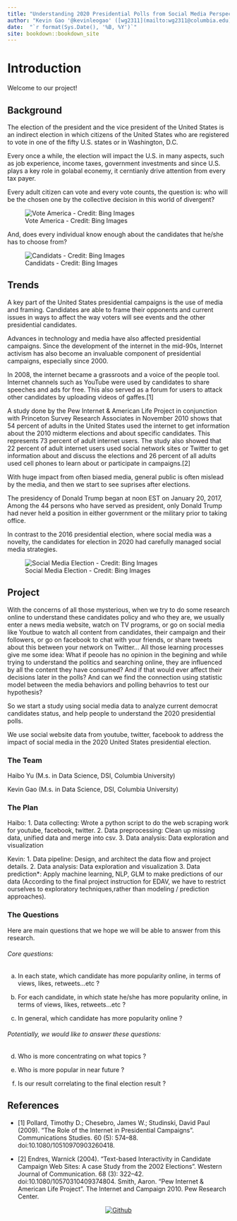 ```yaml
--- 
title: "Understanding 2020 Presidential Polls from Social Media Perspective"
author: "Kevin Gao '@kevinleogao' ([wg2311](mailto:wg2311@columbia.edu)), Haibo Yu '@haiboyu4' ([hy2628](mailto:hy2628@columbia.edu))"
date:  "`r format(Sys.Date(), '%B, %Y')`"
site: bookdown::bookdown_site
---
```


# Introduction

Welcome to our project!

## Background

The election of the president and the vice president of the United States is an indirect election in which citizens of the United States who are registered to vote in one of the fifty U.S. states or in Washington, D.C.

Every once a while, the election will impact the U.S. in many aspects, such as job experience, income taxes, government investments and  since U.S. plays a key role in golabal econemy, it cerntianly drive attention from every tax payer.

Every adult citizen can vote and every vote counts, the question is: who will be the chosen one by the collective decision in this world of divergent?

![Vote America - Credit: Bing Images](imgs/vote.png)

And, does every individual know enough about the candidates that he/she has to choose from?

![Candidats - Credit: Bing Images](imgs/candidates.jpg)



## Trends

A key part of the United States presidential campaigns is the use of media and framing. Candidates are able to frame their opponents and current issues in ways to affect the way voters will see events and the other presidential candidates.

Advances in technology and media have also affected presidential campaigns. Since the development of the internet in the mid-90s, Internet activism has also become an invaluable component of presidential campaigns, especially since 2000. 

In 2008, the internet became a grassroots and a voice of the people tool. Internet channels such as YouTube were used by candidates to share speeches and ads for free. This also served as a forum for users to attack other candidates by uploading videos of gaffes.[1]

A study done by the Pew Internet & American Life Project in conjunction with Princeton Survey Research Associates in November 2010 shows that 54 percent of adults in the United States used the internet to get information about the 2010 midterm elections and about specific candidates. This represents 73 percent of adult internet users. The study also showed that 22 percent of adult internet users used social network sites or Twitter to get information about and discuss the elections and 26 percent of all adults used cell phones to learn about or participate in campaigns.[2]

With huge impact from often biased media, general public is often mislead by the media, and then we start to see suprises after elections.
 
The presidency of Donald Trump began at noon EST on January 20, 2017, Among the 44 persons who have served as president, only Donald Trump had never held a position in either government or the military prior to taking office.

In contrast to the 2016 presidential election, where social media was a novelty, the candidates for election in 2020 had carefully managed social media strategies.


![Social Media Election - Credit: Bing Images](imgs/social-media-presidential-election.png)

## Project


With the concerns of all those mysterious, when we try to do some research online to understand these candidates policy and who they are, we usually enter a news media website, watch on TV programs, or go on social media like Youtbue to watch all content from candidates, their campaign and their followers, or go on facebook to chat with your friends, or share tweets about this between your network on Twitter... All those learning processes give me some idea: What if peoole has no opinion in the begining and while trying to understand the politics and searching online, they are influenced by all the content they have consumed? And if that would ever affect their decisions later in the polls? And can we find the connection using statistic model between the media behaviors and polling behavrios to test our hypothesis? 

So we start a study using social media data to analyze current democrat candidates status, and help people to understand the 2020 presidential polls.

We use social website data from youtube, twitter, facebook to address the impact of social media in the 2020 United States presidential election.



### The Team

Haibo Yu (M.s. in Data Science, DSI, Columbia University)

Kevin Gao (M.s. in Data Science, DSI, Columbia University)

### The Plan

Haibo: 
1. Data collecting: Wrote a python script to do the web scraping work for youtube, facebook, twitter. 
2. Data preprocessing: Clean up missing data, unified data and merge into csv.
3. Data analysis: Data exploration and visualization

Kevin: 
1. Data pipeline: Design, and architect the data flow and project details.
2. Data analysis: Data exploration and visualization
3. Data prediction*: Apply machine learning, NLP, GLM to make predictions of our data (According to the final project instruction for EDAV, we have to restrict ourselves to exploratory techniques,rather than modeling / prediction approaches).


### The Questions

Here are main questions that we hope we will be able to answer from this research.


###### Core questions:

a) In each state, which candidate has more popularity online, in terms of views, likes, retweets...etc ?

b) For each candidate, in which state he/she has more popularity online, in terms of views, likes, retweets...etc ?

c) In general, which candidate has more popularity online ?


###### Potentially, we would like to answer these questions:

d) Who is more concentrating on what topics ?

e) Who is more popular in near future ?

f) Is our result correlating to the final election result ?


## References

 - [1]  Pollard, Timothy D.; Chesebro, James W.; Studinski, David Paul (2009). "The Role of the Internet in Presidential Campaigns". Communications Studies. 60 (5): 574–88. doi:10.1080/10510970903260418.
 
 - [2] Endres, Warnick (2004). "Text-based Interactivity in Candidate Campaign Web Sites: A case Study from the 2002 Elections". Western Journal of Communication. 68 (3): 322–42. doi:10.1080/10570310409374804.
 Smith, Aaron. "Pew Internet & American Life Project". The Internet and Campaign 2010. Pew Research Center.




<center>
[![Github](imgs/GitHub.png)](https://github.com/columbia-dsi/SocialMediaElection2020)
</center>
